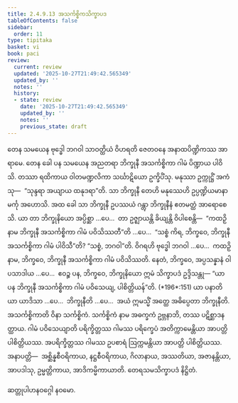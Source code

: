 ```yaml
---
title: 2.4.9.13 အသင်္ကစ္စိကသိက္ခာပဒ
tableOfContents: false
sidebar:
  order: 11
type: tipitaka
basket: vi
book: paci
review:
  current: review
  updated: '2025-10-27T21:49:42.565349'
  updated_by: ''
  notes: ''
  history:
  - state: review
    date: '2025-10-27T21:49:42.565349'
    updated_by: ''
    notes: ''
    previous_state: draft
---
```



<ReviewStatus review={frontmatter.review} showDetails={true} />

<HypothesisAnnotation frontmatter={frontmatter} />

<DynamicBreadcrumb />

<Division number="1224" book="paci" e="ch" v="2" p="461">

<Paragraph number="3517" book="paci">
တေန သမယေန ဗုဒ္ဓေါ ဘဂဝါ သာဝတ္ထိယံ ဝိဟရတိ ဇေတဝနေ အနာထပိဏ္ဍိကဿ အာရာမေ. တေန ခေါ ပန သမယေန အညတရာ ဘိက္ခုနီ အသင်္ကစ္စိကာ ဂါမံ ပိဏ္ဍာယ ပါဝိသိ. တဿာ ရထိကာယ ဝါတမဏ္ဍလိကာ သင်္ဃာဋိယော ဥက္ခိပိံသု. မနုဿာ ဥက္ကုဋ္ဌိံ အကံသု—  “သုန္ဒရာ အယျာယ ထနုဒရာ”တိ. သာ ဘိက္ခုနီ တေဟိ မနုဿေဟိ ဥပ္ပဏ္ဍိယမာနာ မင်္ကု အဟောသိ.
</Paragraph>

<Paragraph number="3518" book="paci">
အထ ခေါ သာ ဘိက္ခုနီ ဥပဿယံ ဂန္တွာ ဘိက္ခုနီနံ ဧတမတ္ထံ အာရောစေသိ. ယာ တာ ဘိက္ခုနိယော အပ္ပိစ္ဆာ …ပေ…  တာ ဥဇ္ဈာယန္တိ ခိယျန္တိ ဝိပါစေန္တိ—  “ကထဉှိ နာမ ဘိက္ခုနီ အသင်္ကစ္စိကာ ဂါမံ ပဝိသိဿတီ”တိ …ပေ…  “သစ္စံ ကိရ, ဘိက္ခဝေ, ဘိက္ခုနီ အသင်္ကစ္စိကာ ဂါမံ ပါဝိသီ”တိ? “သစ္စံ, ဘဂဝါ”တိ. ဝိဂရဟိ ဗုဒ္ဓေါ ဘဂဝါ …ပေ…  ကထဉှိ နာမ, ဘိက္ခဝေ, ဘိက္ခုနီ အသင်္ကစ္စိကာ ဂါမံ ပဝိသိဿတိ. နေတံ, ဘိက္ခဝေ, အပ္ပသန္နာနံ ဝါ ပသာဒါယ …ပေ…  ဧဝဉ္စ ပန, ဘိက္ခဝေ, ဘိက္ခုနိယော ဣမံ သိက္ခာပဒံ ဥဒ္ဒိသန္တု—
</Paragraph>

</Division>
<Division number="1225" book="paci" e="ch" v="2" p="461">

<Paragraph number="3519" book="paci">
<Emphasis>“ယာ ပန ဘိက္ခုနီ အသင်္ကစ္စိကာ ဂါမံ ပဝိသေယျ, ပါစိတ္တိယန်”</Emphasis>တိ. (*196*:<Emphasis>151</Emphasis>)
</Paragraph>

</Division>
<Division number="1226" book="paci" e="ch" v="2" p="462">

<Paragraph number="3520" book="paci">
<Emphasis>ယာ ပနာ</Emphasis>တိ ယာ ယာဒိသာ …ပေ…  <Emphasis>ဘိက္ခုနီ</Emphasis>တိ …ပေ…  အယံ ဣမသ္မိံ အတ္ထေ အဓိပ္ပေတာ ဘိက္ခုနီတိ.
</Paragraph>

<Paragraph number="3521" book="paci">
<Emphasis>အသင်္ကစ္စိကာ</Emphasis>တိ ဝိနာ သင်္ကစ္စိကံ.
</Paragraph>

<Paragraph number="3522" book="paci">
<Emphasis>သင်္ကစ္စိကံ</Emphasis> နာမ အဓက္ခကံ ဥဗ္ဘနာဘိ, တဿ ပဋိစ္ဆာဒနတ္ထာယ.
</Paragraph>

<Paragraph number="3523" book="paci">
<Emphasis>ဂါမံ ပဝိသေယျာ</Emphasis>တိ ပရိက္ခိတ္တဿ ဂါမဿ ပရိက္ခေပံ အတိက္ကာမေန္တိယာ အာပတ္တိ ပါစိတ္တိယဿ. အပရိက္ခိတ္တဿ ဂါမဿ ဥပစာရံ ဩက္ကမန္တိယာ အာပတ္တိ ပါစိတ္တိယဿ.
</Paragraph>

</Division>
<Division number="1227" book="paci" e="ch" v="2" p="462">

<Paragraph number="3524" book="paci">
အနာပတ္တိ—  အစ္ဆိန္နစီဝရိကာယ, နဋ္ဌစီဝရိကာယ, ဂိလာနာယ, အဿတိယာ, အဇာနန္တိယာ, အာပဒါသု, ဥမ္မတ္တိကာယ, အာဒိကမ္မိကာယာတိ.

</Paragraph>
</Division>

<Paragraph number="3525" type="center" book="paci">
တေရသမသိက္ခာပဒံ နိဋ္ဌိတံ.

  
ဆတ္တုပါဟနဝဂ္ဂေါ နဝမော.
</Paragraph>